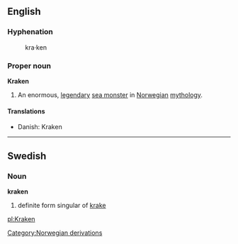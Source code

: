 {{wikipedia}}
==English==
===Hyphenation===
:kra&middot;ken

===Proper noun===
'''Kraken'''

#An enormous, [[legendary]] [[sea monster]] in [[Norwegian]] [[mythology]].

====Translations====
*Danish: Kraken

----
==Swedish==
===Noun===
'''kraken'''

#definite form singular of [[krake]]

[[pl:Kraken]]
[[Category:Norwegian derivations]]